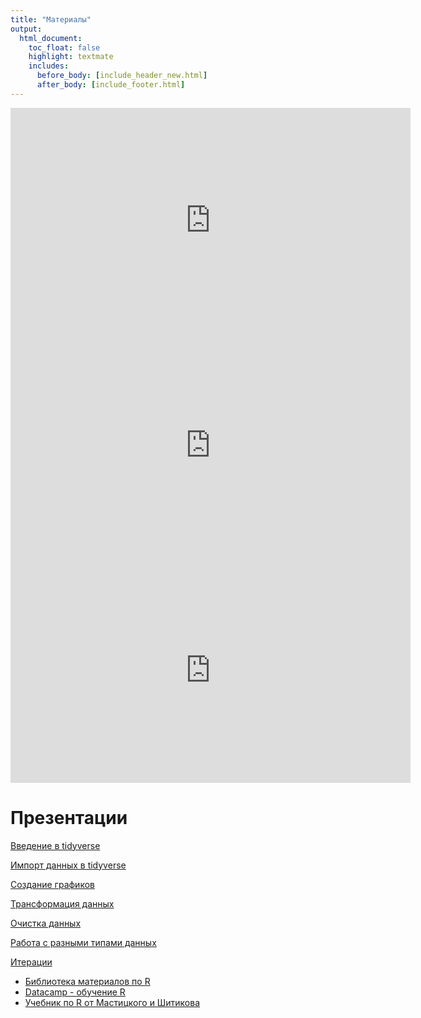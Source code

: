 ```yaml
---
title: "Материалы"
output:
  html_document:
    toc_float: false
    highlight: textmate
    includes:
      before_body: [include_header_new.html]
      after_body: [include_footer.html]
---
```


<iframe width="640" height="360" src="https://www.youtube.com/embed/X6bYzHm88sg?rel=0" frameborder="0" allowfullscreen></iframe>

<iframe width="640" height="360" src="https://www.youtube.com/embed/d4Knr7iDDMU?rel=0" frameborder="0" allowfullscreen></iframe>

<iframe width="640" height="360" src="https://www.youtube.com/embed/D3F4nsGkIXY?rel=0" frameborder="0" allowfullscreen></iframe>

# Презентации

<a href="https://github.com/EcologyModeling/EcologyModeling.github.io/blob/master/%D0%92%D0%B2%D0%B5%D0%B4%D0%B5%D0%BD%D0%B8%D0%B5%20%D0%B2%20tidyverse.pptx">Введение в tidyverse</a>

<a href="https://github.com/EcologyModeling/EcologyModeling.github.io/blob/master/%D0%98%D0%BC%D0%BF%D0%BE%D1%80%D1%82%20%D0%B4%D0%B0%D0%BD%D0%BD%D1%8B%D1%85%20%D0%B2%20tidyverse.pptx">Импорт данных в tidyverse</a>

<a href="https://github.com/EcologyModeling/EcologyModeling.github.io/blob/master/%D0%A1%D0%BE%D0%B7%D0%B4%D0%B0%D0%BD%D0%B8%D0%B5%20%D0%B3%D1%80%D0%B0%D1%84%D0%B8%D0%BA%D0%BE%D0%B2%20%D0%B2%20tidyverse.pptx">Создание графиков</a>

<a href="https://github.com/EcologyModeling/EcologyModeling.github.io/blob/master/%D0%A2%D1%80%D0%B0%D0%BD%D1%81%D1%84%D0%BE%D1%80%D0%BC%D0%B0%D1%86%D0%B8%D1%8F%20%D0%B4%D0%B0%D0%BD%D0%BD%D1%8B%D1%85%20%D0%B2%20tidyverse.pptx">Трансформация данных</a>

<a href="https://github.com/EcologyModeling/EcologyModeling.github.io/blob/master/%D0%9E%D1%87%D0%B8%D1%81%D1%82%D0%BA%D0%B0%20%D0%B4%D0%B0%D0%BD%D0%BD%D1%8B%D1%85%20%D0%B2%20tidyverse.pptx">Очистка данных</a>

<a href="https://github.com/EcologyModeling/EcologyModeling.github.io/blob/master/%D0%A0%D0%B0%D0%B1%D0%BE%D1%82%D0%B0%20%D1%81%20%D1%80%D0%B0%D0%B7%D0%BD%D1%8B%D0%BC%D0%B8%20%D1%82%D0%B8%D0%BF%D0%B0%D0%BC%D0%B8%20%D0%B4%D0%B0%D0%BD%D0%BD%D1%8B%D1%85%20%D0%B2%20tidyverse.pptx">Работа с разными типами данных</a>

<a href="https://github.com/EcologyModeling/EcologyModeling.github.io/raw/master/%D0%98%D1%82%D0%B5%D1%80%D0%B0%D1%86%D0%B8%D0%B8%20%D0%B2%20tidyverse.pptx">Итерации</a>









<ul class="nav nav-pills nav-stacked nav-docs"><li><a href="http://r.psylab.info/library/">Библиотека материалов по R</a></li><li><a href="http://datacamp.com">Datacamp - обучение R</a></li><li> <a href="http://www.ievbras.ru/ecostat/Kiril/R/Mastitsky%20and%20Shitikov%202014.pdf">Учебник по R от Мастицкого и Шитикова</a></li></ul>
